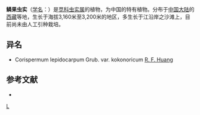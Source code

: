 {{Speciesbox 
| genus = Corispermum
| species = lepidocarpum
| authority = Grubov
}}

'''鳞果虫实'''（[[学名|学名]]：{{lang|la|''Corispermum lepidocarpum''}}）是[[苋科|苋科]][[虫实属|虫实属]]的植物，为中国的特有植物。分布于[[中国大陆|中国大陆]]的[[西藏|西藏]]等地，生长于海拔3,160米至3,200米的地区，多生长于江沿岸之沙滩上，目前尚未由人工引种栽培。

== 异名 ==
* Corispermum lepidocarpum Grub. var. kokonoricum [[黄荣富|R. F. Huang]]

== 参考文献 ==
<div class="references-small">
* {{cite web| url =http://www.bioinfo.cn/db05/KmzwSpecies.php?action=view&id=3803| title =鳞果虫实| work =《中国高等植物数据库全库》| publisher =中国科学院微生物研究所| author =昆明植物研究所| accessdate =2009-02-25| deadurl =yes| archiveurl =https://web.archive.org/web/20160305052118/http://www.bioinfo.cn/db05/KmzwSpecies.php?action=view&id=3803| archivedate =2016-03-05}}
</div>
{{Taxonbar|from=Q15230781}}

{{DEFAULTSORT:Corispermum lepidocarpum}}
[[Category:虫实属|L]]
